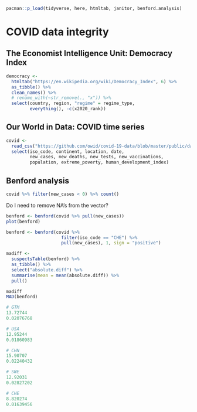 ```r
pacman::p_load(tidyverse, here, htmltab, janitor, benford.analysis)
```

# COVID data integrity

## The Economist Intelligence Unit: Democracy Index

```r
democracy <- 
  htmltab("https://en.wikipedia.org/wiki/Democracy_Index", 6) %>% 
  as_tibble() %>% 
  clean_names() %>% 
  # rename_with(~str_remove(., "x")) %>% 
  select(country, region, "regime" = regime_type, 
         everything(), -c(x2020_rank))
```

## Our World in Data: COVID time series

```r
covid <- 
  read_csv("https://github.com/owid/covid-19-data/blob/master/public/data/owid-covid-data.csv?raw=true") %>% 
  select(iso_code, continent, location, date, 
         new_cases, new_deaths, new_tests, new_vaccinations,
         population, extreme_poverty, human_development_index)
```

## Benford analysis

```r
covid %>% filter(new_cases < 0) %>% count()
```

Do I need to remove NA's from the vector?

```r
benford <- benford(covid %>% pull(new_cases))
plot(benford)
```

```r
benford <- benford(covid %>% 
                     filter(iso_code == "CHE") %>%
                     pull(new_cases), 1, sign = "positive")

madiff <- 
  suspectsTable(benford) %>% 
  as_tibble() %>% 
  select("absolute.diff") %>% 
  summarise(mean = mean(absolute.diff)) %>% 
  pull()

madiff
MAD(benford)
```

```r
# GTM
13.72744
0.02076768

# USA
12.95244
0.01860983

# CHN
15.90707
0.02240432

# SWE
12.92031
0.02827202

# CHE
8.820274
0.01639456
```
